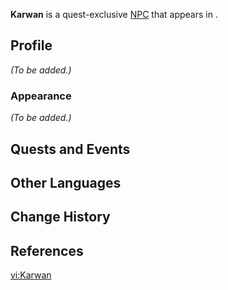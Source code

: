 {{Meta
<!-- Remove this template after adding the missing info -->
|missing_NPC_profile  = yes
<!--
|missing_NPC_idle     = yes
|missing_NPC_dialogue = yes
-->
}}
{{Character Infobox
|type             = Quest NPC
|image            = NPC Karwan.png
|realname         = <!-- Optional, if different from in-game name -->
|deceased         = <!-- Past (for deceased prior to events of the game) or free response -->
|region           = Sumeru
|location         = Sumeru
|affiliation      = Amurta
|title            = 

|ancestry         = <!-- Clan/family -->
|father           = 
|mother           = 
|spouse           = 
|sibling          = 
|child            = 
|relative         = 

|voiceEN          = [[imdb:nm8755384|Luis Alfonso]]<ref name="Luis Alfonso">Twitter: [https://twitter.com/luisalfonso_va/status/1615741741625212933 EN VA Self Announcement]</ref>
|voiceCN          = 
|voiceJP          = 
|dialoguereward   = 
}}
'''Karwan''' is a quest-exclusive [[NPC]] that appears in {{Quest|Pride and Prejudice}}.
<!--
==Location==
{{subst:#tag:gallery|
NPC Location {{subst:PAGENAME}}.png{{subst:!}}{{subst:PAGENAME}}'s location
NPC Location {{subst:PAGENAME}} Context.png{{subst:!}}Additional context
}}
-->
==Profile==
<!--Detailed story/lore information goes here.-->
''(To be added.)''

===Appearance===
<!--Keep appearance section short and concise. Limit to 2 paragraphs with 3-4 sentences each.-->
''(To be added.)''

==Quests and Events==
{{Quests and Events}}
<!--
==Idle Quotes==
{{Dialogue Start}}
: {{DIcon|Idle}} {{Tx}}
:: {{A|VO {{subst:PAGENAME}} 01.ogg}} "{{Tx}}"
{{Dialogue End}}

==Dialogue==
{{Dialogue Start}}
:'''{{subst:PAGENAME}}:'''
:{{DIcon}}
{{Dialogue End}}
<!--
==Event Dialogue==
===Event Name===
{{Dialogue Start}}
:'''{{subst:PAGENAME}}:'''
{{Dialogue End}}

==Trivia==
* 
-->
==Other Languages==
{{Other Languages
|default_hidden = 1
|en      = Karwan
|zhs     = 卡万
|zhs_rm  = Kǎwàn
|zht     = 卡萬
|zht_rm  = Kǎwàn
|ja      = カーワン
|ja_rm   = Kaawan
|ko      = 카르완
|es      = Karwán
|fr      = Karwan
|ru      = Карван
|th      = Karwan
|vi      = Karwan
|de      = Karwan
|id      = Karwan
|pt      = Karwan
|tr      = Karwan
|it      = Karwan
}}

==Change History==
{{Change History|3.4}}

==References==
{{Reflist}}

[[vi:Karwan]]